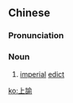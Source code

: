 {{also|上谕}}
==Chinese==
{{zh-forms|s=上谕}}

===Pronunciation===
{{zh-pron
|m=shàngyù
|c=soeng6 jyu6
|mn=xm:siōng-lū
|cat=n
}}

===Noun===
{{zh-noun}}

# [[imperial]] [[edict]]

[[ko:上諭]]